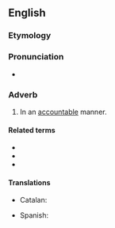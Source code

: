 ==English==

===Etymology===
{{suffix|en|accountable|ly}}

===Pronunciation===
* {{a|US}} {{IPA|en|/ə.ˈkaʊn.tə.bli/}}

===Adverb===
{{en-adv}}

# In an [[accountable]] manner.

====Related terms====
* {{l|en|account}}
* {{l|en|accountability}}
* {{l|en|accountableness}}

====Translations====
{{trans-top|in an accountable manner}}
* Catalan: {{t|ca|responsablement}}
{{trans-mid}}
* Spanish: {{t+|es|responsablemente}}
{{trans-bottom}}